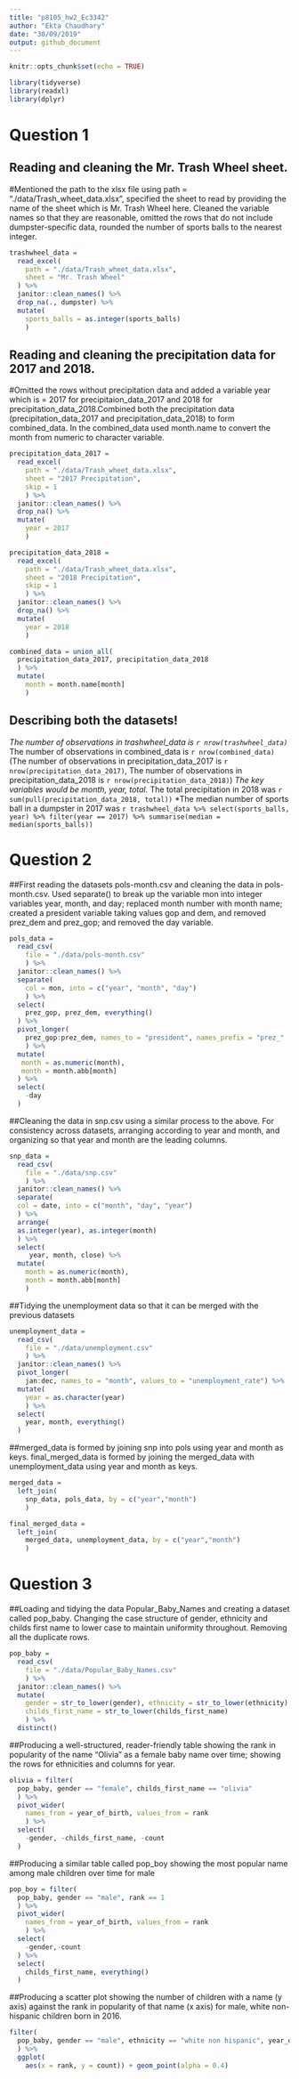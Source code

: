 ```yaml
---
title: "p8105_hw2_Ec3342"
author: "Ekta Chaudhary"
date: "30/09/2019"
output: github_document
---
```


```r
knitr::opts_chunk$set(echo = TRUE)

library(tidyverse)
library(readxl)
library(dplyr)

```

# Question 1

## Reading and cleaning the Mr. Trash Wheel sheet. 
#Mentioned the path to the xlsx file using path = "./data/Trash_wheet_data.xlsx", specified the sheet to read by providing the name of the sheet which is Mr. Trash Wheel here. Cleaned the variable names so that they are reasonable, omitted the rows that do not include dumpster-specific data, rounded the number of sports balls to the nearest integer.

```r
trashwheel_data = 
  read_excel(
    path = "./data/Trash_wheet_data.xlsx", 
    sheet = "Mr. Trash Wheel"
  ) %>%
  janitor::clean_names() %>%
  drop_na(., dumpster) %>%
  mutate(
    sports_balls = as.integer(sports_balls)
    )
```

## Reading and cleaning the precipitation data for 2017 and 2018. 
#Omitted the rows without precipitation data and added a variable year which is = 2017 for precipitaion_data_2017 and 2018 for precipitation_data_2018.Combined both the precipitation data (precipitation_data_2017 and precipitation_data_2018) to form combined_data. In the combined_data used month.name to convert the month from numeric to character variable.

```r
precipitation_data_2017 =
  read_excel(
    path = "./data/Trash_wheet_data.xlsx",
    sheet = "2017 Precipitation", 
    skip = 1
    ) %>%
  janitor::clean_names() %>%
  drop_na() %>%
  mutate(
    year = 2017
    )

precipitation_data_2018 =
  read_excel(
    path = "./data/Trash_wheet_data.xlsx",
    sheet = "2018 Precipitation",
    skip = 1
    ) %>%
  janitor::clean_names() %>%
  drop_na() %>%
  mutate(
    year = 2018
    )

combined_data = union_all(
  precipitation_data_2017, precipitation_data_2018
  ) %>%
  mutate(
    month = month.name[month] 
    )
```
## Describing both the datasets!
*The number of observations in trashwheel_data is `r nrow(trashwheel_data)`
*The number of observations in combined_data is `r nrow(combined_data)`
(The number of observations in precipitation_data_2017 is `r nrow(precipitation_data_2017)`,
The number of observations in precipitation_data_2018 is `r nrow(precipitation_data_2018)`) 
*The key variables would be month, year, total. 
*The total precipitation in 2018 was `r sum(pull(precipitation_data_2018, total))`
*The median number of sports ball in a dumpster in 2017 was `r trashwheel_data %>% select(sports_balls, year) %>% filter(year == 2017) %>% summarise(median = median(sports_balls))`

# Question 2

##First reading the datasets pols-month.csv and cleaning the data in pols-month.csv. Used separate() to break up the variable mon into integer variables year, month, and day; replaced month number with month name; created a president variable taking values gop and dem, and removed prez_dem and prez_gop; and removed the day variable.

```r
pols_data = 
  read_csv(
    file = "./data/pols-month.csv"
    ) %>%
  janitor::clean_names() %>%
  separate(
    col = mon, into = c("year", "month", "day")
    ) %>% 
  select(
    prez_gop, prez_dem, everything()
  ) %>%
  pivot_longer(
    prez_gop:prez_dem, names_to = "president", names_prefix = "prez_"
    ) %>%
  mutate(
   month = as.numeric(month),
   month = month.abb[month]
  ) %>%
  select(
    -day
  )
```

##Cleaning the data in snp.csv using a similar process to the above. For consistency across datasets, arranging according to year and month, and organizing so that year and month are the leading columns.

```r

snp_data =
  read_csv(
    file = "./data/snp.csv"
    ) %>% 
  janitor::clean_names() %>% 
  separate(
  col = date, into = c("month", "day", "year")
  ) %>% 
  arrange(
  as.integer(year), as.integer(month)
  ) %>%
  select(
     year, month, close) %>%
  mutate(
    month = as.numeric(month),
    month = month.abb[month]
    ) 
```
##Tidying the unemployment data so that it can be merged with the previous datasets

```r

unemployment_data =
  read_csv(
    file = "./data/unemployment.csv"
    ) %>%
  janitor::clean_names() %>%
  pivot_longer(
    jan:dec, names_to = "month", values_to = "unemployment_rate") %>%
  mutate(
    year = as.character(year)
    ) %>%
  select(
    year, month, everything()
  )
```

##merged_data is formed by joining snp into pols using year and month as keys. final_merged_data is formed by joining the merged_data with unemployment_data using year and month as keys.

```r

merged_data =
  left_join(
    snp_data, pols_data, by = c("year","month")
    )

final_merged_data =
  left_join(
    merged_data, unemployment_data, by = c("year","month")
    )
```

# Question 3

##Loading and tidying the data Popular_Baby_Names and creating a dataset called pop_baby. Changing the case structure of gender, ethnicity and childs first name to lower case to maintain uniformity throughout. Removing all the duplicate rows.

```r

pop_baby = 
  read_csv(
    file = "./data/Popular_Baby_Names.csv"
    ) %>%
  janitor::clean_names() %>%
  mutate(
    gender = str_to_lower(gender), ethnicity = str_to_lower(ethnicity),
    childs_first_name = str_to_lower(childs_first_name)
    ) %>%
  distinct()
```
##Producing a well-structured, reader-friendly table showing the rank in popularity of the name “Olivia” as a female baby name over time; showing the rows for ethnicities and columns for year. 

```r

olivia = filter(
  pop_baby, gender == "female", childs_first_name == "olivia"
  ) %>%
  pivot_wider(
    names_from = year_of_birth, values_from = rank
    ) %>%
  select(
    -gender, -childs_first_name, -count
  )
```
##Producing a similar table called pop_boy showing the most popular name among male children over time for male

```r

pop_boy = filter(
  pop_baby, gender == "male", rank == 1
  ) %>%
  pivot_wider(
    names_from = year_of_birth, values_from = rank
    ) %>%
  select(
    -gender,-count
  ) %>%
  select(
    childs_first_name, everything()
  )
```
##Producing a scatter plot showing the number of children with a name (y axis) against the rank in popularity of that name (x axis) for male, white non-hispanic children born in 2016.

```r

filter(
  pop_baby, gender == "male", ethnicity == "white non hispanic", year_of_birth == 2016
  ) %>%
  ggplot(
    aes(x = rank, y = count)) + geom_point(alpha = 0.4)
```



